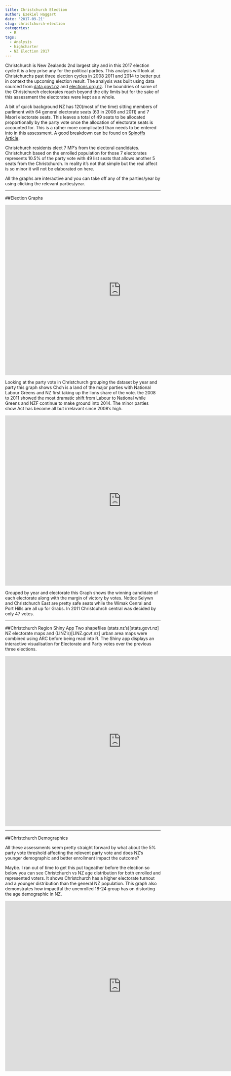 ```yaml
---
title: Christchurch Election
author: Ezekiel Haggart
date: '2017-09-21'
slug: christchurch-election
categories:
  - R
tags:
  - Analysis
  - highcharter
  - NZ Election 2017
---
```


Christchurch is New Zealands 2nd largest city and in this 2017 election cycle it is a key prise any for the political parties. This analysis will look at Christchurchs past three election cycles in 2008 2011 and 2014 to better put in context the upcoming election result. The analysis was built using data sourced from [data.govt.nz](https://data.govt.nz/)  and [elections.org.nz](http://www.elections.org.nz/research-statistics). The boundries of some of the Christchurch electorates reach beyond the city limits but for the sake of this assessment the electorates were kept as a whole. 


A bit of quick background NZ has 120(most of the time) sitting members of parliment with 64 general electorate seats (63 in 2008 and 2011) and 7 Maori electorate seats.  This leaves a total of 49 seats to be allocated proportionally by the party vote once the allocation of electorate seats is accounted for. This is a rather more complicated than needs to be entered into in this assessment. A good breakdown can be found on [Spinoffs Article](https://thespinoff.co.nz/politics/14-09-2017/mmp-maths-how-party-vote-percentages-become-seats-in-parliament/).


Christchurch residents elect 7 MP's from the electoral candidates. Christchurch based on the enrolled population for those 7 electorates represents 10.5% of the party vote with 49 list seats that allows another 5 seats from the Christchurch. In reality it's not that simple but the real affect is so minor it will not be elaborated on here.


All the graphs are interactive and you can take off any of the parties/year by using clicking the relevant parties/year. 


***


##Election Graphs





<iframe class="chart" src="https://ezekiel.nz/shiny/Widgets/ChchElection/chchelection_chart1.html" width="750"   height="550" style="border: none;"></iframe>




Looking at the party vote in Christchurch grouping the dataset by year and party this graph shows Chch is a land of the major parties with National Labour Greens and NZ first taking up the lions share of the vote. the 2008 to 2011 showed the most dramatic shift from Labour to National while Greens and NZF continue to make ground into 2014. The minor parties show Act has become all but irrelavant since 2008's high.

<div class="embed-responsive embed-responsive-4by3">

  <iframe class="chart" src="https://ezekiel.nz/shiny/Widgets/ChchElection/chchelection_chart3.html" width="750" height="550" style="border: none;"></iframe>

</div>

Grouped by year and electorate this Graph shows the winning candidate of each electorate along with the margin of victory by votes. Notice Selywn and Christchurch East are pretty safe seats while the Wimak Cenral and Port Hills are all up for Grabs. In 2011 Christcuhrch central was decided by only 47 votes.

<hr>


##Christchurch Region Shiny App
Two shapefiles (stats.nz's)[stats.govt.nz] NZ electorate maps and (LINZ's)[LINZ.govt.nz] urban area maps were combined using ARC before being read into R. The Shiny app displays an interactive visualisation for Electorate and Party votes over the previous three elections. 




<iframe class="chart" src="https://ezekiel-h.shinyapps.io/christchurchelection2/" width="750" height="550" style="border: none;"></iframe>


<hr>


##Christchurch Demographics


All these assessments seem pretty straight forward by what about the 5% party vote threshold affecting the relevent party vote and does NZ's younger demographic and better enrollment impact the outcome?


Maybe. I ran out of time to get this put togeather before the election so below you can see Christchurch vs NZ age distribution for both enrolled and represented voters. It shows Christchurch has a higher electorate turnout and a younger distribution than the general NZ population. This graph also demonstrates how impactful the unenrolled 18-24 group has on distorting the age demographic in NZ.

<div class="embed-responsive embed-responsive-4by3">


<iframe class="chart" src="https://ezekiel.nz/shiny/Widgets/ChchElection/chchelection_chart2.html" width="750" height="550" style="border: none;"></iframe>


</div>
